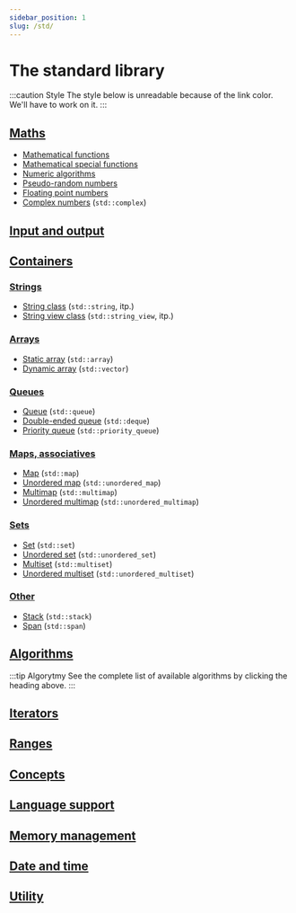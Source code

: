 ```yaml
---
sidebar_position: 1
slug: /std/
---
```


# The standard library


<NotFinished />

:::caution Style
The style below is unreadable because of the link color.
We'll have to work on it.
:::

## [Maths](math/index)

- [Mathematical functions](math/functions)
- [Mathematical special functions](math/special-functions)
- [Numeric algorithms](math/numeric-algorithms)
- [Pseudo-random numbers](math/random)
- [Floating point numbers](math/floating-points)
- [Complex numbers](math/complex) (`std::complex`)

## [Input and output](io/index)

## [Containers](containers/index)

### [Strings](containers/strings/index)

- [String class](containers/strings/string) (`std::string`, itp.)
- [String view class](containers/strings/string_view) (`std::string_view`, itp.)

### [Arrays](containers/arrays/index)

- [Static array](containers/arrays/array) (`std::array`)
- [Dynamic array](containers/arrays/vector) (`std::vector`)

### [Queues](containers/queues/index)

- [Queue](containers/queues/queue) (`std::queue`)
- [Double-ended queue](containers/queues/deque) (`std::deque`)
- [Priority queue](containers/queues/priority_queue) (`std::priority_queue`)

### [Maps, associatives](containers/associative/index)

- [Map](containers/associative/map) (`std::map`)
- [Unordered map](containers/associative/unordered_map) (`std::unordered_map`)
- [Multimap](containers/associative/multimap) (`std::multimap`)
- [Unordered multimap](containers/associative/unordered_multimap) (`std::unordered_multimap`)

### [Sets](containers/sets/index)

- [Set](containers/sets/set) (`std::set`)
- [Unordered set](containers/sets/unordered_set) (`std::unordered_set`)
- [Multiset](containers/sets/multiset) (`std::multiset`)
- [Unordered multiset](containers/sets/unordered_multiset) (`std::unordered_multiset`)

### [Other](containers/others/index)

- [Stack](containers/others/stack) (`std::stack`)
- [Span](containers/others/span) (`std::span`)

## [Algorithms](algo/index)

:::tip Algorytmy
See the complete list of available algorithms by clicking
the heading above.
:::

## [Iterators](iterators/index)

## [Ranges](ranges/index)

## [Concepts](concepts/index)

## [Language support](lang-support/index)

## [Memory management](memory/index)

## [Date and time](date-time/index)

## [Utility](utility/index)